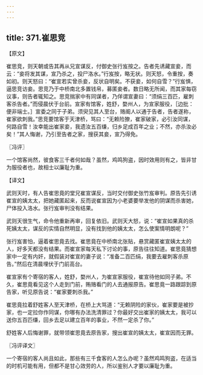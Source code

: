 ```yaml
---
---
---
```

title: 371.崔思竞
---



【原文】

崔思竞，则天朝或告其再从兄宣谋反，付御史张行岌按之。告者先诱藏宣妾，而云：“妾将发其谋，宣乃杀之，投尸洛水。”行岌按，略无状。则天怒，令重按，奏如初。则天怒曰：“崔宣若实曾杀妾，反状自明矣。不获妾，如何自雪？”行岌惧，逼思竞访妾。思竞乃于中桥南北多置钱帛，募匿妾者。数日略无所闻，而其家每窃议事，则告者辄知之。思竞揣家中有同谋者，乃佯谓宣妻曰：“须绢三百匹，雇刺客杀告者。”而侵晨伏于台前。宣家有馆客，姓舒，婺州人，为宣家服役，［边批：便非端士。］宣委之同于子弟。须臾见其人至台，赂阍人以通于告者，告者遂称，崔家欲刺我。”思竞要馆客于天津桥，骂曰：“无赖险獠，崔家破家，必引汝同谋，何路自雪！汝幸能出崔家妾，我遗汝五百缣，归乡足成百年之业；不然，亦杀汝必矣！”其人悔谢，乃引至告者之家，搜获其妾，宣乃得免。

〖冯评〗

一个馆客尚然，彼食客三千者何如哉？虽然，鸡鸣狗盗，因时效用则有之，皆非甘为服役者也，故相士以廉耻为重。

【译文】

武则天时，有人告崔思竟的堂兄崔宣谋反，当时交付御史张竹岌审判。原告先引诱崔宣的姨太太，把她藏匿起来，反而说崔宣因为小老婆要举发他的阴谋而杀害她，尸体投入洛水。张行岌审判没有结果。

武则天很生气，命令他重新再审，回复依旧。武则天大怒，说：“崔宣如果真的杀死姨太太，谋反的实情自然明显，没有找到他的姨太太，怎么使案情明朗呢？”

张行岌害怕，逼着崔思竟去找。崔思竟在中桥南北张贴，悬赏藏匿崔宣姨太太的人，好多天都没有结果。而崔宣家每天私下讨论的事，原告往往知道。崔思竟猜想家中一定有内奸，就假装对崔宣的妻子说：“准备二百匹绢，我要去雇刺客杀原告。”然后在清晨埋伏于门前高台。

崔宣家有个寄宿的客人，姓舒，婺州人，为崔宣家服役，崔宣待他如同子弟。不久，崔思竟看见这个人走到门前，贿赂看门的人去通报原告。崔思竟一路跟踪到原告家，听见原告说：“崔家要刺杀我。”

崔思竟拉着舒姓客人至天津桥，在桥上大骂道：“无赖阴险的家伙，崔家要是被抄家，也一定拉你作同谋，你哪有办法洗清罪过？你最好交出崔家的姨太太，我可以送你五百匹缣，回乡去足以建立百年的事业，不然一定杀了你。”

舒姓客人后悔谢罪，就带领崔思竟去原告家，搜出崔宣的姨太太，崔宣因而无罪。

〖冯评译文〗

一个寄宿的客人尚且如此，那些有三千食客的人怎么办呢？虽然鸡鸣狗盗，在适当的时机可能有用，但都不是甘心效劳的人，所以鉴别人才要以廉耻为重。